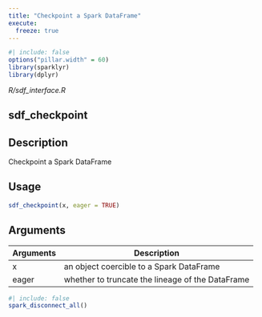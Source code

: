 ```yaml
---
title: "Checkpoint a Spark DataFrame"
execute:
  freeze: true
---
```


```r
#| include: false
options("pillar.width" = 60)
library(sparklyr) 
library(dplyr)
```

*R/sdf_interface.R*

## sdf_checkpoint

## Description
Checkpoint a Spark DataFrame 


## Usage
```r
sdf_checkpoint(x, eager = TRUE) 
```

## Arguments
|Arguments|Description|
|---|---|
| x | an object coercible to a Spark DataFrame |
| eager | whether to truncate the lineage of the DataFrame |








```r
#| include: false
spark_disconnect_all()
```
